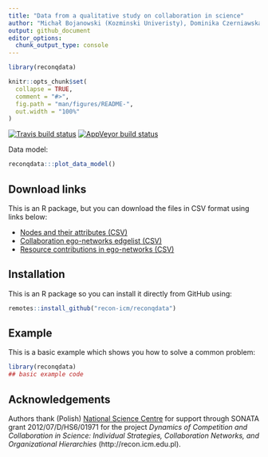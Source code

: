```yaml
---
title: "Data from a qualitative study on collaboration in science"
author: "Michał Bojanowski (Kozminski Univeristy), Dominika Czerniawska (University of Manchester and University of Warsaw), Wojciech Fenrich (University of Warsaw)"
output: github_document
editor_options: 
  chunk_output_type: console
---
```


<!-- README.md is generated from README.Rmd. Please edit that file -->

```r
library(reconqdata)

knitr::opts_chunk$set(
  collapse = TRUE,
  comment = "#>",
  fig.path = "man/figures/README-",
  out.width = "100%"
)
```

<!-- badges: start -->
[![Travis build status](https://travis-ci.org/recon-icm/reconqdata.svg?branch=master)](https://travis-ci.org/recon-icm/reconqdata)
[![AppVeyor build status](https://ci.appveyor.com/api/projects/status/github/recon-icm/reconqdata?branch=master&svg=true)](https://ci.appveyor.com/project/recon-icm/reconqdata)
<!-- badges: end -->






Data model:

```r
reconqdata:::plot_data_model()
```


## Download links

This is an R package, but you can download the files in CSV format using links below:

- [Nodes and their attributes (CSV)](https://github.com/recon-icm/reconqdata/blob/master/data-raw/nodes.csv)
- [Collaboration ego-networks edgelist (CSV)](https://github.com/recon-icm/reconqdata/blob/master/data-raw/collaboration.csv)
- [Resource contributions in ego-networks (CSV)](https://github.com/recon-icm/reconqdata/blob/master/data-raw/collaboration.csv)



## Installation

This is an R package so you can install it directly from GitHub using:

```r
remotes::install_github("recon-icm/reconqdata")
```



## Example

This is a basic example which shows you how to solve a common problem:

```r
library(reconqdata)
## basic example code
```



## Acknowledgements

Authors thank (Polish) [National Science Centre](https://ncn.gov.pl) for
support through SONATA grant 2012/07/D/HS6/01971 for the project *Dynamics of
Competition and Collaboration  in Science: Individual Strategies, Collaboration
Networks, and Organizational Hierarchies* (http://recon.icm.edu.pl).
